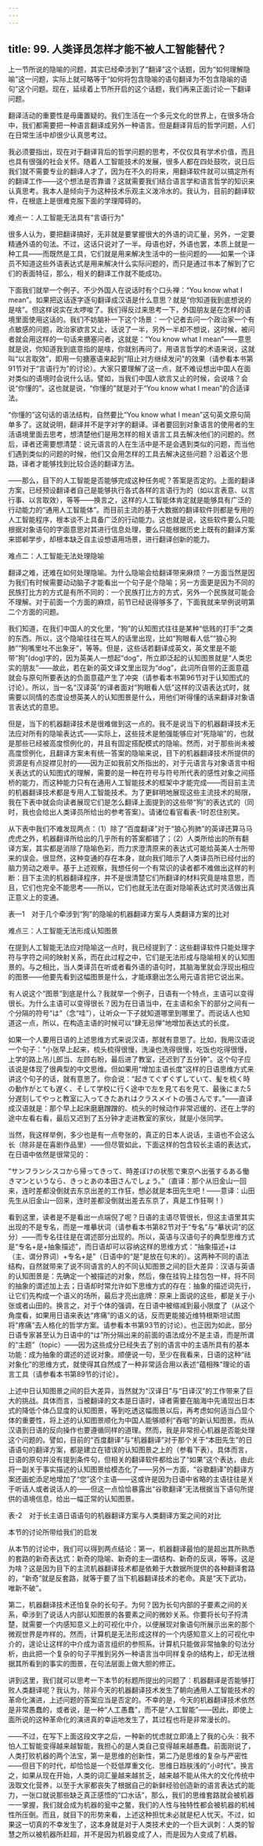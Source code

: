 ```yaml
---
---
---
```

title: 99. 人类译员怎样才能不被人工智能替代？
---




上一节所说的隐喻的问题，其实已经牵涉到了“翻译”这个话题，因为“如何理解隐喻”这一问题，实际上就可略等于“如何将包含隐喻的语句翻译为不包含隐喻的语句”这个问题。现在，延续着上节所开启的这个话题，我们再来正面讨论一下翻译问题。

翻译活动的重要性是毋庸置疑的。我们生活在一个多元文化的世界上，在很多场合中，我们都需要把一种语言翻译成另外一种语言。但是翻译背后的哲学问题，人们在日常生活中却很少认真思考过。

我必须要指出，现在对于翻译背后的哲学问题的思考，不仅仅具有学术价值，而且也具有很强的社会关怀。随着人工智能技术的发展，很多人都在四处鼓吹，说日后我们就不需要专业的翻译人才了，因为在不久的将来，用翻译软件就可以搞定所有的翻译工作——这个想法是否靠谱？这就需要我们结合语言学和语言哲学的知识来认真思考。我本人是倾向于为这种技术乐观主义泼冷水的。我认为，目前的翻译软件，在根底上是很难克服下面的学理障碍的。





难点一：人工智能无法具有“言语行为”


很多人认为，要把翻译搞好，无非就是要掌握很大的外语的词汇量，另外，一定要精通外语的句法。不过，这话只说对了一半。母语也好，外语也罢，本质上就是一种工具——而既然是工具，它们就是用来解决生活中的一些问题的——如果一个译员不知道这些外语表达式是用来解决什么实际问题的，而只是通过书本了解到了它们的表面特征，那么，相关的翻译工作就不能成功。

下面我们就举一个例子。不少外国人在说话时有个口头禅：“You know what I mean”。如果把这话逐字逐句翻译成汉语是什么意思？就是“你知道我到底想说的是啥”。但这样说实在太啰唆了。我们得反过来思考一下，外国朋友是在怎样的语境里面使用这话的。我们不妨脑补一下这个场景：一个记者去问一个政治家一个有点敏感的问题，政治家欲言又止，话说了一半，另外一半却不想说，这时候，被问者就会用这样的一句话来搪塞问者，这就是：“You know what I mean”——意思就是说，你知道我到底意指的是啥，你就别再问了。用语言哲学的术语来说，这就叫“以言取效”，即用一句搪塞语来起到“阻止对方继续发问”的效果（请参看本书第91节对于“言语行为”的讨论）。大家只要理解了这一点，就不难设想出中国人在面对类似的语境时会说什么话。譬如，当我们中国人欲言又止的时候，会说啥？会说“你懂的”。这也就是说，“你懂的”就是对于“You know what I mean”的合适译法。

“你懂的”这句话的语法结构，自然要比“You know what I mean”这句英文原句简单多了。这就说明，翻译并不是字对字的翻译。译者要回到对象语言的使用者的生活语境里面去思考，想清楚他们是用怎样的相关语言工具去解决他们的问题的。然后，译者还需要想清楚：说元语言的人在生活中是不是会遇到类似的问题，而当他们遇到类似的问题的时候，他们又会用怎样的工具去解决这些问题？沿着这个思路，译者才能够找到比较合适的翻译方法。

——那么，目下的人工智能是否能够完成这种任务呢？答案是否定的。上面的翻译方案，已经预设翻译者自己是能够执行各式各样的言语行为的（如以言表意、以言行事、以言取效），等等——换言之，这样的人工智能体肯定就是能够具有广泛的行动能力的“通用人工智能体”。而目前主流的基于大数据的翻译软件则都是专用的人工智能程序，根本谈不上具备广泛的行动能力。这也就是说，这些软件要么只能根据对象语句的字面意思对其进行信息处理，要么只能根据历史上既有的翻译方案来邯郸学步，却根本缺乏自主设想语用场景，进行翻译创新的能力。





难点二：人工智能无法处理隐喻


翻译之难，还难在如何处理隐喻。为什么隐喻会给翻译带来麻烦？一方面当然是因为我们有时候需要动动脑子才能看出一个句子是个隐喻；另一方面更是因为不同的民族打比方的方式是有所不同的：一个民族打比方的方式，另外一个民族就可能会不理解。对于前面一个方面的麻烦，前节已经说得够多了，下面我就来举例说明第二个方面的问题。

我们知道，在我们中国人的文化里，“狗”的认知图式往往是某种“低贱的打手”之类的东西。所以，这个隐喻往往在骂人的话里出现，比如“狗眼看人低”“狼心狗肺”“狗嘴里吐不出象牙”，等等。但是，这些话若翻译成英文，英文里是不能带“狗”(dog)字的，因为英美人一想起“dog”，所立即泛起的认知图景就是“人类忠实的朋友”——故此，若在新的英文译文里出现为“dog”，此词所自带的正面意蕴就会与原句所要表达的负面意蕴产生了冲突（请参看本书第96节对于认知图式的讨论）。所以，当一名“汉译英”的译者面对“狗眼看人低”这样的汉语表达式时，就需要以同情的态度设想英美人的认知图景是什么，用他们听得懂的话来翻译对象语言表达式的意思。

但是，当下的机器翻译技术是很难做到这一点的。我不是说当下的机器翻译技术无法应对所有的隐喻表达式——实际上，这些技术是勉强能够应对“死隐喻”的，也就是那些已经被高度惯例化的，并且有固定搭配模式的隐喻。然而，对于那些尚未被高度惯例化，且翻译方案未有统一答案的隐喻来说，目下的机器翻译技术所提供的资源是有点捉襟见肘的——因为正如我前文所指出的，对于元语言与对象语言中相关表达式的认知图式的理解，需要的是一种在符号与符号所代表的感性对象之间搭桥的能力，而这种能力只有在通用人工智能技术的框架中才能完成——而目前主流的机器翻译技术都是专用人工智能技术。为了更鲜明地展现这些主流技术的局限，我在下表中就会向读者展现它们是怎么翻译上面提到的这些带“狗”的表达式的（同时，我也会给出人类译员所给出的参考答案）。请诸位看官看表-1时忍住别笑。

从下表中我们不难发现两点：（1）除了“百度翻译”对于“狼心狗肺”的英译还算马马虎虎之外，机器翻译所给出的几乎所有的答案都错了；（2）人类所给出的所有翻译方案，其实都是消除了隐喻色彩，而力求澄清原来的表达式可能给英美人士所带来的误会。很显然，这种变通的存在本身，就向我们暗示了人类译员所已经付出的脑力劳动之艰辛。基于上述观察，我想任何一个有常识的读者都不难做出这样的判断：目下主流的机器翻译程序，并不是很清楚它们所翻译的材料究竟是啥意思，而且，它们也完全不能思考——所以，它们也就无法在面对隐喻表达式时灵活做出真正意义上的变通。

表—1　对于几个牵涉到“狗”的隐喻的机器翻译方案与人类翻译方案的比对





难点三：人工智能无法形成认知图景


在提到人工智能无法应对隐喻这一点时，我已经提到了：这些翻译软件只能处理字符与字符之间的映射关系，而在此过程之中，它们是无法形成与隐喻相关的认知图景的。与之相比，当人类译员在听或者看外语的语句时，其脑海里就会浮现出相应的图景——他要先看到这幅图景是什么，才能琢磨出怎么用元语言把它说出来。

有人说这个“图景”到底是什么？我就举一个例子，日语有一个特点，主语可以变得很长。为什么主语可以变得很长？因为在日语当中，在主语和余下的部分之间有一个分隔的符号“は”（念“哇”），让听众一下子就知道哪里到哪里了。而说话人也知道这一点，所以，在构造主语的时候可以“肆无忌惮”地增加表达式的长度。

如果一个人要用日语的上述思维方式来说汉语，那就有意思了。比如，我用汉语说一个句子：“小张早上起来，梳头梳得很慢，洗澡也洗得很慢，吃饭也吃得很慢，上学的路上吊儿郎当、左顾右盼，最后进了教室，还迟到了五分钟”。这个句子应该说是体现了很典型的中文思维。但如果用“增加主语长度”这样的日语思维方式来讲这个句子的话，就有意思了。你会说：“起きてぐずぐずしていて、髪を梳く時の動作がとても遅く、そして学校に行く途中で左を見て右を見て、最後にまた5分遅刻してやっと教室に入ってきたあれはクラスメイトの張さんです。”——直译成汉语就是：那个早上起床磨磨蹭蹭的、梳头的时候动作非常迟缓的、还在上学的途中左看右看，最后又迟到了五分钟才走进教室的家伙，就是小张同学。

当然，我这样举例，多少也是有一点夸张的，真正的日本人说话，主语也不会这么长（除非是在喜剧作品里）——但尽管如此，下面这样的包含较长主语的表达式，在日语中依然是很常见的：

“サンフランシスコから帰ってきって、時差ぼけの状態で東京へ出張するある働きマンというなら、きっとあの本田さんでしょう。”（直译：那个从旧金山一回来，连时差都没倒就去东京出差的工作狂，想必就是本田先生吧！——意译：山田先生从旧金山一回来，连时差都没倒就出差去东京了，真是工作狂啊！）

看到这里，读者是不是看出一点端倪了呢？日语的主语尽管很长，但这主语里其实出现的不是专名，而是一堆摹状词（请参看本书第82节对于“专名”与“摹状词”的区分）——而专名往往是在谓述部分出现的。所以，英语与汉语句子的典型思维方式是“专名+是+抽象描述”，而日语却可以容纳这样的思维方式：“抽象描述+は（主、谓分界词）+专名+是”（日语中的“是”是放在句末的）。这两种不同的语法结构，自然就带来了说不同语言的人的不同认知图景之间的巨大差异：汉语与英语的认知图景是：先确定一个被描述的对象，然后，像在挂钩上挂包包一样，将不同的抽象的谓述加上去；日语却时常允许如下思维方式的存在：抽象的描述词先行，让它们先构成一个语义的场所，最后才亮出底牌：原来上面说的这些，都是关于小张或者山田的。换言之，对于个体的强调，在日语中被缩减到最小限度了（从这个角度看，如果用日语来表达“疼痛”的语义的话，反而更能接近维特根斯坦试图将“疼痛”去人格化的哲学方案。请参看本书第93节的讨论）。也正因为如此，部分日语专家甚至认为日语中的“は”所分隔出来的前面的语法成分不是主语，而是所谓的“主题”（topic）——因为这些成分已经失去了别的语言中的主语所具有的基本功能：成为抽象的谓述的述说对象。顺便说一句，至少在我看来，日语的这种“祛对象化”的思维方式，就使得其自然成了一种非常适合用以表述“蕴相殊”理论的语言工具（请参看本书第89节的讨论）。

上述中日认知图景之间的巨大差异，当然就为“汉译日”与“日译汉”的工作带来了巨大的挑战。具体而言，当被翻译的文本是日语时，译者需要在脑海中先涌现出日本式的降低个体凸显度的认知图景，等到吃透这幅图景以后，再考虑如何适当凸显个体的重要性，将上述的认知图景顺化为中国人能够顺利“吞咽”的新认知图景。而从汉语到日语的反向操作也要遵循同样的道理。然而，我是非常担心机器是否能处理这个问题的。譬如，目前的“百度翻译”与“机器翻译”对于那个关于“本田先生”的日语语句的翻译方案，都是建立在错误的认知图景之上的（参看下表）。具体而言，日语的原句并没有提到条件句，但相关的翻译软件都给出了“如果”这个表达，由此将一副关于事实描述的认知图景给模态化了——另外一方面，“谷歌翻译”的翻译方案还画蛇添足地增加了“您”这个主语——这或许是因为日语中省略的主语往往是关于听话人或者说话人的——但这一点恰恰暴露出“谷歌翻译”无法根据当下语句所提供的语境信息，给出一幅正常的认知图景。

表-2　对于长主语日语语句的机器翻译方案与人类翻译方案之间的对比





本节的讨论所带给我们的启发


从本节的讨论中，我们可以得到两点结论：第一，机器翻译最怕的是超出其所熟悉的套路的新奇表达式：新奇的隐喻、新奇的主—谓结构、新奇的反讽，等等。这是为啥？这是因为目下的主流机器翻译技术都是依赖于大数据所提供的各种翻译套路的，“新奇”就是反套路，就等于要了当下机器翻译技术的老命。真是“天下武功，唯新不破”。

第二，机器翻译技术还怕复杂的长句子。为何？因为长句内部的子要素之间的关系，牵涉到了说话人内部认知图景的各要素之间的微妙关系。你要将长句子捋清楚，就需要一个内感知意义上的可视化中介，以便展现对象语句所展示出来的那个微观世界是咋样的。然而，计算机是无法形成这样的一个内感知意义上的可视化中介的，遑论让这样的中介成为语言组织的参照系。计算机只能做非常抽象的句法分析，由此把一个复杂的句子平推到另外一种语言当中同样复杂的结构上，却无法根据其所看到的事实的图景，在句法层面上做大胆的修正。

讲到这里，我们就可以思考一下本节的标题所提出的问题了：机器翻译是否能够打败人类翻译呢？我认为，除非今天的机器翻译技术发生了朝向通用人工智能技术的革命化演进，上述问题的答案应当是否定的。不幸的是，今天的机器翻译技术依然是非常愚蠢的，或者说，是一种“人工愚蠢”，而不是“人工智能”——因此，即使上面所说的这种革命化的演进真的幸运地发生了，其过程也将是非常漫长的。

——不过，在写下上面这段文字之后，一种新的忧虑就立即涌上了我的心头：我不怕人工智能变得越来越智能，我担心的是人类自己变得越来越愚蠢。前面刚说了，人类打败机器的两个法宝，第一是思维的创新性，第二乃是思维的复杂与严密性——但目下的时代，却恰恰是一个贬低厚重文化、思维日趋肤浅的“小时代”。换言之，如果从现在开始，人类的词汇量越来越贫乏，越来越不能从伟大的文化传统中汲取文化营养，以至于大家都丧失了根据自己的新鲜经验创造新的语言表达式的能力，一张口就说那些缺乏真正感悟的“口水话”，那么，我们的思维套路就会被机器一一掌握，我们就会成为机器的瓮中之鳖，我们的人性与独特性都会被机器的机械性所压倒。而且，就目下的形势来看，上述这种担忧未必就是杞人忧天。不过，如果这一切真的不幸发生了，这本身就是对于人类技术史的一个巨大讽刺：人类的智慧之所以被机器所赶超，并不是因为机器变成了人，而是因为人变成了机器。